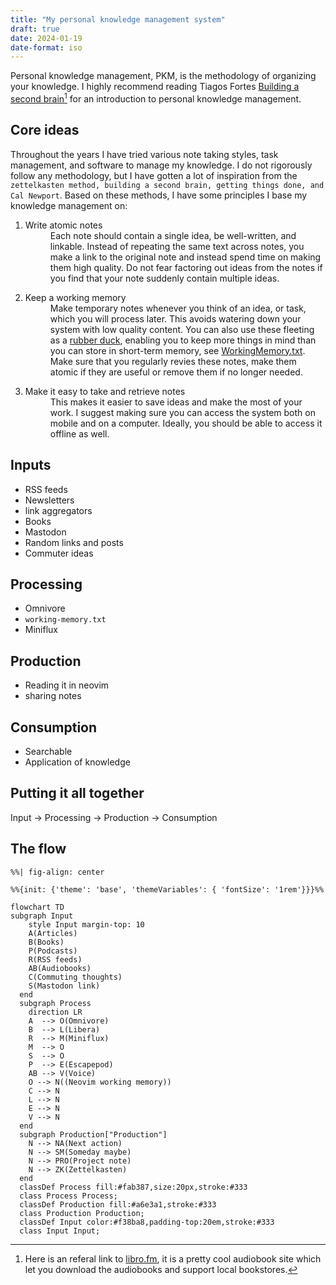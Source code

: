 ```yaml
---
title: "My personal knowledge management system"
draft: true
date: 2024-01-19
date-format: iso
---
```


Personal knowledge management, PKM, is the methodology of organizing your
knowledge. I highly recommend reading Tiagos Fortes 
[Building a second brain](https://libro.fm/audiobooks/9781800812482-building-a-second-brain)[^1] 
for an introduction to personal knowledge management.

## Core ideas

Throughout the years I have tried various note taking styles, task management, and software
to manage my knowledge. I do not rigorously follow any methodology, but
I have gotten a lot of inspiration from the `zettelkasten method, building a second brain,
getting things done, and Cal Newport`. Based on these methods, I have some principles
I base my knowledge management on:


1. Write atomic notes
: Each note should contain a single idea, be well-written, and linkable.
Instead of repeating the same text across notes, you make a link to the
original note and instead spend time on making them high quality. Do not fear
factoring out ideas from the notes if you find that your note suddenly contain
multiple ideas.

2. Keep a working memory
: Make temporary notes whenever you think of an idea, or task, which you will
process later. This avoids watering down your system with low quality content.
You can also use these fleeting as a [rubber duck](https://en.wikipedia.org/wiki/Rubber_duck_debugging),
enabling you to keep more things in mind than you can store in short-term memory, 
see [WorkingMemory.txt](https://calnewport.com/deep-habits-workingmemory-txt-the-most-important-productivity-tool-youve-never-heard-of/).
Make sure that you regularly revies these notes, make them atomic if they are useful or remove them if no longer needed.

3. Make it easy to take and retrieve notes
: This makes it easier to save ideas and make the most of your work. I suggest
making sure you can access the system both on mobile and on a computer. Ideally,
you should be able to access it offline as well.

## Inputs

- RSS feeds
- Newsletters
- link aggregators
- Books
- Mastodon
- Random links and posts
- Commuter ideas

## Processing

- Omnivore
- `working-memory.txt`
- Miniflux

## Production

- Reading it in neovim
- sharing notes

## Consumption

- Searchable
- Application of knowledge


## Putting it all together

Input -> Processing -> Production -> Consumption

## The flow



```mermaid
%%| fig-align: center

%%{init: {'theme': 'base', 'themeVariables': { 'fontSize': '1rem'}}}%%

flowchart TD
subgraph Input
    style Input margin-top: 10
    A(Articles)
    B(Books)
    P(Podcasts)
    R(RSS feeds)
    AB(Audiobooks)
    C(Commuting thoughts)
    S(Mastodon link)
  end
  subgraph Process
    direction LR
    A  --> O(Omnivore)
    B  --> L(Libera)
    R  --> M(Miniflux)
    M  --> O
    S  --> O
    P  --> E(Escapepod)
    AB --> V(Voice)
    O --> N((Neovim working memory))
    C --> N
    L --> N
    E --> N
    V --> N
  end
  subgraph Production["Production"]
    N --> NA(Next action)
    N --> SM(Someday maybe)
    N --> PRO(Project note)
    N --> ZK(Zettelkasten)
  end
  classDef Process fill:#fab387,size:20px,stroke:#333
  class Process Process;
  classDef Production fill:#a6e3a1,stroke:#333
  class Production Production;
  classDef Input color:#f38ba8,padding-top:20em,stroke:#333
  class Input Input;

```


[^1]: Here is an referal link to
    [libro.fm](https://libro.fm/referral?rf_code=lfm549445), it is a pretty
    cool audiobook site which let you download the audiobooks and support local
    bookstores.
